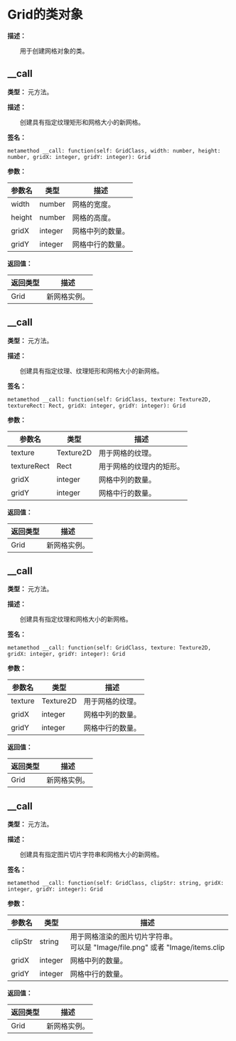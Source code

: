 # Grid的类对象

**描述：**

&emsp;&emsp;用于创建网格对象的类。

## __call

**类型：** 元方法。

**描述：**

&emsp;&emsp;创建具有指定纹理矩形和网格大小的新网格。

**签名：**
```tl
metamethod __call: function(self: GridClass, width: number, height: number, gridX: integer, gridY: integer): Grid
```

**参数：**

| 参数名 | 类型 | 描述 |
| --- | --- | --- |
| width | number | 网格的宽度。 |
| height | number | 网格的高度。 |
| gridX | integer | 网格中列的数量。 |
| gridY | integer | 网格中行的数量。 |

**返回值：**

| 返回类型 | 描述 |
| --- | --- |
| Grid | 新网格实例。 |

## __call

**类型：** 元方法。

**描述：**

&emsp;&emsp;创建具有指定纹理、纹理矩形和网格大小的新网格。

**签名：**
```tl
metamethod __call: function(self: GridClass, texture: Texture2D, textureRect: Rect, gridX: integer, gridY: integer): Grid
```

**参数：**

| 参数名 | 类型 | 描述 |
| --- | --- | --- |
| texture | Texture2D | 用于网格的纹理。 |
| textureRect | Rect | 用于网格的纹理内的矩形。 |
| gridX | integer | 网格中列的数量。 |
| gridY | integer | 网格中行的数量。 |

**返回值：**

| 返回类型 | 描述 |
| --- | --- |
| Grid | 新网格实例。 |

## __call

**类型：** 元方法。

**描述：**

&emsp;&emsp;创建具有指定纹理和网格大小的新网格。

**签名：**
```tl
metamethod __call: function(self: GridClass, texture: Texture2D, gridX: integer, gridY: integer): Grid
```

**参数：**

| 参数名 | 类型 | 描述 |
| --- | --- | --- |
| texture | Texture2D | 用于网格的纹理。 |
| gridX | integer | 网格中列的数量。 |
| gridY | integer | 网格中行的数量。 |

**返回值：**

| 返回类型 | 描述 |
| --- | --- |
| Grid | 新网格实例。 |

## __call

**类型：** 元方法。

**描述：**

&emsp;&emsp;创建具有指定图片切片字符串和网格大小的新网格。

**签名：**
```tl
metamethod __call: function(self: GridClass, clipStr: string, gridX: integer, gridY: integer): Grid
```

**参数：**

| 参数名 | 类型 | 描述 |
| --- | --- | --- |
| clipStr | string | 用于网格渲染的图片切片字符串。<br/>可以是 "Image/file.png" 或者 "Image/items.clip|itemA"。 |
| gridX | integer | 网格中列的数量。 |
| gridY | integer | 网格中行的数量。 |

**返回值：**

| 返回类型 | 描述 |
| --- | --- |
| Grid | 新网格实例。 |